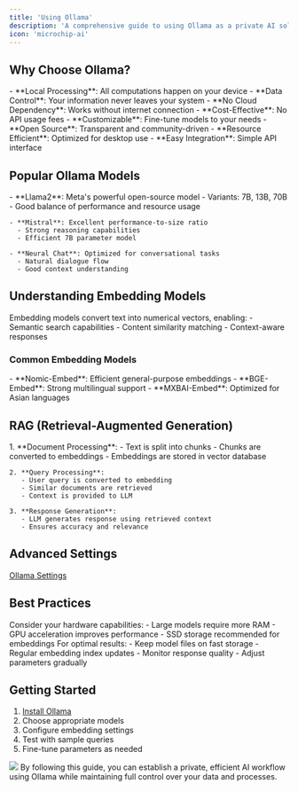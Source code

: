 ```yaml
---
title: 'Using Ollama'
description: 'A comprehensive guide to using Ollama as a private AI solution'
icon: 'microchip-ai'
---
```


## Why Choose Ollama?

<AccordionGroup>
  <Accordion icon="lock" title="Privacy Benefits" defaultOpen>
    - **Local Processing**: All computations happen on your device
    - **Data Control**: Your information never leaves your system
    - **No Cloud Dependency**: Works without internet connection
    - **Cost-Effective**: No API usage fees
  </Accordion>

  <Accordion icon="server" title="Technical Advantages">
    - **Customizable**: Fine-tune models to your needs
    - **Open Source**: Transparent and community-driven
    - **Resource Efficient**: Optimized for desktop use
    - **Easy Integration**: Simple API interface
  </Accordion>
</AccordionGroup>

## Popular Ollama Models

<AccordionGroup>
  <Accordion icon="star" title="General Purpose Models">
    - **Llama2**: Meta's powerful open-source model
      - Variants: 7B, 13B, 70B
      - Good balance of performance and resource usage
    
    - **Mistral**: Excellent performance-to-size ratio
      - Strong reasoning capabilities
      - Efficient 7B parameter model
    
    - **Neural Chat**: Optimized for conversational tasks
      - Natural dialogue flow
      - Good context understanding
  </Accordion>
</AccordionGroup>

## Understanding Embedding Models

<Note>
Embedding models convert text into numerical vectors, enabling:
- Semantic search capabilities
- Content similarity matching
- Context-aware responses
</Note>

### Common Embedding Models

<AccordionGroup>
  <Accordion icon="microchip" title="Available Options">
    - **Nomic-Embed**: Efficient general-purpose embeddings
    - **BGE-Embed**: Strong multilingual support
    - **MXBAI-Embed**: Optimized for Asian languages
  </Accordion>
</AccordionGroup>

## RAG (Retrieval-Augmented Generation)

<AccordionGroup>
  <Accordion icon="diagram-project" title="How RAG Works" defaultOpen>
    1. **Document Processing**:
       - Text is split into chunks
       - Chunks are converted to embeddings
       - Embeddings are stored in vector database
    
    2. **Query Processing**:
       - User query is converted to embedding
       - Similar documents are retrieved
       - Context is provided to LLM
    
    3. **Response Generation**:
       - LLM generates response using retrieved context
       - Ensures accuracy and relevance
  </Accordion>
</AccordionGroup>

## Advanced Settings
[Ollama Settings](/how-to-use/ai/ai-setting#advanced)


## Best Practices

<Warning>
Consider your hardware capabilities:
- Large models require more RAM
- GPU acceleration improves performance
- SSD storage recommended for embeddings
</Warning>

<Note>
For optimal results:
- Keep model files on fast storage
- Regular embedding index updates
- Monitor response quality
- Adjust parameters gradually
</Note>

## Getting Started

1. [Install Ollama](https://ollama.com/)
2. Choose appropriate models
3. Configure embedding settings
4. Test with sample queries
5. Fine-tune parameters as needed
<img className="rounded-2xl" src="/images/2024-12-10-09-54-36.png" />
By following this guide, you can establish a private, efficient AI workflow using Ollama while maintaining full control over your data and processes. 